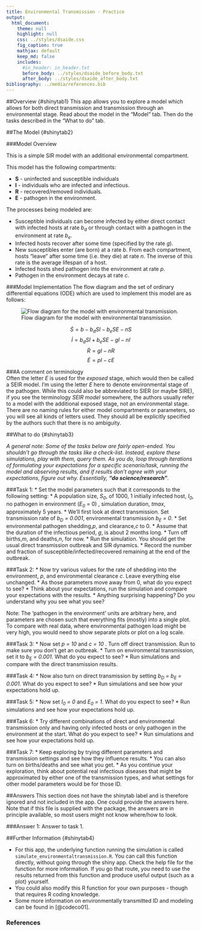 ```yaml
---
title: Environmental Transmission - Practice
output:
  html_document:
    theme: null
    highlight: null
    css: ../styles/dsaide.css
    fig_caption: true
    mathjax: default 
    keep_md: false
    includes:
      #in_header: in_header.txt
      before_body: ../styles/dsaide_before_body.txt
      after_body: ../styles/dsaide_after_body.txt 
bibliography: ../media/references.bib
---
```


##Overview {#shinytab1}
This app allows you to explore a model which allows for both direct transmission and transmission through an environmental stage. Read about the model in the "Model" tab. Then do the tasks described in the "What to do" tab.


##The Model {#shinytab2}

###Model Overview

This is a simple SIR model with an additional environmental compartment.

This model has the following compartments:  

* **S** - uninfected and susceptible individuals 
* **I** - individuals who are infected and infectious.
* **R** - recovered/removed individuals.
* **E** - pathogen in the environment.


The processes being modeled are:

* Susceptible individuals can become infected by either direct contact with infected hosts at rate _b~d~_ or through contact with a pathogen in the environment at rate _b~e~_.
* Infected hosts recover after some time (specified by the rate _g_). 
* New susceptibles enter (are born) at a rate _b_. From each compartment, hosts "leave" after some time (i.e. they die) at rate _n_. The inverse of this rate is the average lifespan of a host. 
* Infected hosts shed pathogen into the environment at rate _p_.
* Pathogen in the environment decays at rate _c_.


###Model Implementation
The flow diagram and the set of ordinary differential equations (ODE) which are used to implement this model are as follows:

![Flow diagram for the model with environmental transmission.](../media/environmentaltransmissionmodel.png)


$$\dot S =b - b_d S I - b_e S E - nS$$ 
$$\dot I = b_d S I + b_e S E - g I -nI$$ 
$$\dot R = g I - nR$$
$$\dot E = p I - cE$$


###A comment on terminology  
Often the letter _E_ is used for the _exposed_ stage, which would then be called a SEIR model. I'm using the letter _E_ here to denote environmental stage of the pathogen. While this could also be abbreviated to SIER (or maybe SIRE), if you see the terminology _SEIR model_ somewhere, the authors usually refer to a model with the additional exposed stage, not an environmental stage. There are no naming rules for either model compartments or parameters, so you will see all kinds of letters used. They should all be explicitly specified by the authors such that there is no ambiguity.


##What to do {#shinytab3}

_A general note: Some of the tasks below are fairly open-ended. You shouldn't go through the tasks like a check-list. Instead, explore these simulations, play with them, query them. As you do, loop through iterations of formulating your expectations for a specific scenario/task, running the model and observing results, and if results don't agree with your expectations, figure out why. Essentially, **"do science/research"**._ 


###Task 1: 
* Set the model parameters such that it corresponds to the following setting: 
    * A population size, _S~0~_, of 1000, 1 initially infected host, _I~0~_, no pathogen in environment (_E~0~_ = 0) , simulation duration, _tmax_, approximately 5 years.
    * We'll first look at direct transmission. Set transmission rate of _b~D~ = 0.001_, environmental transmission _b~E~ = 0_.
    * Set environmental pathogen shedding,_p_, and clearance,_c_ to 0. 
    * Assume that the duration of the infectious period, _g_, is about 2 months long. 
    * Turn off births,_m_, and deaths,_n_, for now.
* Run the simulation. You should get the usual direct transmission outbreak and SIR dynamics.
* Record the number and fraction of susceptible/infected/recovered remaining at the end of the outbreak.    

###Task 2: 
* Now try various values for the rate of shedding into the environment, _p_, and environmental clearance _c_. Leave everything else unchanged.
* As those parameters move away from 0, what do you expect to see?
* Think about your expectations, run the simulation and compare your expectations with the results.
* Anything surprising happening? Do you understand why you see what you see?

Note: The 'pathogen in the environment' units are arbitrary here, and parameters are chosen such that everything fits (mostly) into a single plot. To compare with real data, where environmental pathogen load might be very high, you would need to show separate plots or plot on a log scale.

###Task 3: 
* Now set _p = 10_ and _c = 10_ . Turn off direct transmission. Run to make sure you don't get an outbreak.
* Turn on environmental transmission, set it to _b~E~ = 0.001_. What do you expect to see? 
* Run simulations and compare with the direct transmission results.

###Task 4: 
* Now also turn on direct transmission by setting _b~D~ = b~E~ = 0.001_. What do you expect to see?
* Run simulations and see how your expectations hold up.

###Task 5: 
* Now set _I~0~ = 0_ and  _E~0~ = 1_. What do you expect to see?
* Run simulations and see how your expectations hold up.

###Task 6: 
* Try different combinations of direct and environmental transmission only and having only infected hosts or only pathogen in the environment at the start. What do you expect to see?
* Run simulations and see how your expectations hold up.

###Task 7: 
* Keep exploring by trying different parameters and transmission settings and see how they influence results.
* You can also turn on births/deaths and see what you get.
* As you continue your exploration, think about potential real infectious diseases that might be approximated by either one of the transmission types, and what settings for other model parameters would be for those ID.


##Answers 
This section does not have the shinytab label and is therefore ignored and not included in the app. One could provide the answers here. Note that if this file is supplied with the package, the answers are in principle available, so most users might not know where/how to look.

###Answer 1: 
Answer to task 1.


##Further Information {#shinytab4}

* For this app, the underlying function running the simulation is called `simulate_environmentaltransmission.R`. You can call this function directly, without going through the shiny app. Check the help file for the function for more information. If you go that route, you need to use the results returned from this function and produce useful output (such as a plot) yourself. 
* You could also modify this R function for your own purposes - though that requires R coding knowledge.
* Some more information on environmentally transmitted ID and modeling can be found in [@codeco01].


### References
